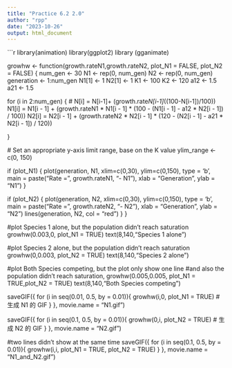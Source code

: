 ```yaml
---
title: "Practice 6.2 2.0"
author: "rpp"
date: "2023-10-26"
output: html_document
---
```


```r


library(animation)
library(ggplot2)
library (gganimate)


growhw <- function(growth.rateN1,growth.rateN2, plot_N1 = FALSE, plot_N2 = FALSE) {
  num_gen <- 30
  N1 <- rep(0, num_gen)
  N2 <- rep(0, num_gen)
  generation <- 1:num_gen
  N1[1] <- 1
  N2[1] <- 1
  K1 <- 100
  K2 <- 120
  a12 <- 1.5
  a21 <- 1.5
  
  for (i in 2:num_gen) {
   # N[i]  = N[i-1]+ (growth.rate*N[i-1]*((100-N[i-1])/100))
    N1[i] = N1[i - 1] + (growth.rateN1 * N1[i - 1] * (100 - (N1[i - 1] - a12 * N2[i - 1]) / 100))
    N2[i] = N2[i - 1] + (growth.rateN2 * N2[i - 1] * (120 - (N2[i - 1] - a21 * N2[i - 1]) / 120))
    
  }
  
  # Set an appropriate y-axis limit range, base on the K value 
  ylim_range <- c(0, 150) 
  
  
  if (plot_N1) {
    plot(generation, N1, xlim=c(0,30), ylim=c(0,150), type = 'b', 
         main = paste("Rate =", growth.rateN1, "- N1"), xlab = "Generation", ylab = "N1")
  }
  
  if (plot_N2) {
    plot(generation, N2, xlim=c(0,30), ylim=c(0,150), type = 'b', 
         main = paste("Rate =", growth.rateN2, "- N2"), xlab = "Generation", ylab = "N2")
    lines(generation, N2, col = "red") 
  }
}


#plot Species 1 alone, but the population didn't reach saturation
growhw(0.003,0, plot_N1 = TRUE)
text(8,140,"Species 1 alone")

#plot Species 2 alone, but the population didn't reach saturation
growhw(0,0.003, plot_N2 = TRUE)
text(8,140,"Species 2 alone")

#plot Both Species competing, but the plot only show one line
#and also the population didn't reach saturation,
growhw(0.005,0.005, plot_N1 = TRUE,plot_N2 = TRUE)
text(8,140,"Both Species competing")



saveGIF({
  for (i in seq(0.01, 0.5, by = 0.01)){
    growhw(i,0, plot_N1 = TRUE)  # 生成 N1 的 GIF
  }
}, movie.name = "N1.gif")

saveGIF({
  for (i in seq(0.1, 0.5, by = 0.01)){
    growhw(0,i, plot_N2 = TRUE)  # 生成 N2 的 GIF
  }
}, movie.name = "N2.gif")

#two lines didn't show at the same time 
saveGIF({
  for (i in seq(0.1, 0.5, by = 0.01)){
    growhw(i,i, plot_N1 = TRUE, plot_N2 = TRUE)
  }
}, movie.name = "N1_and_N2.gif")

